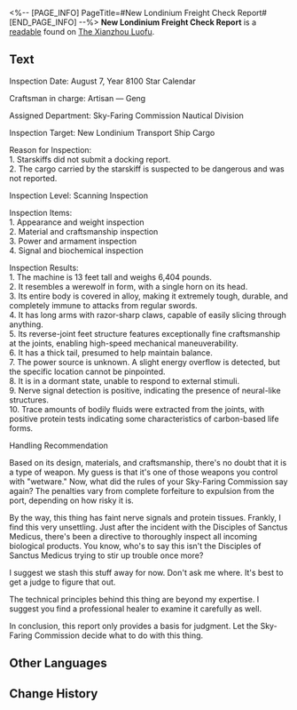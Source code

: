 <%-- [PAGE_INFO]
PageTitle=#New Londinium Freight Check Report#
[END_PAGE_INFO] --%>
{{Readable Infobox
|id           = 380
|partIds      = 190675
|title        = 
|image        = Item The Xianzhou Luofu Readable 3.png
|world        = The Xianzhou Luofu
|parts        = 1
|author       = <!--to be added-->
|description  = The report issued after the check on the transport vessel New Londinium's cargo.
|part1        = New Londinium Freight Check Report
|source1      = {{cx|Source missing}}
|characters   = 
|factions     = 
}}
'''New Londinium Freight Check Report''' is a [[readable]] found on [[The Xianzhou Luofu]].
<!--
==Location==
{{Map Embed|<map name>|<marker id>}}
-->
==Text==
Inspection Date: August 7, Year 8100 Star Calendar

Craftsman in charge: Artisan &mdash; Geng

Assigned Department: Sky-Faring Commission Nautical Division

Inspection Target: New Londinium Transport Ship Cargo

Reason for Inspection: <br />1. Starskiffs did not submit a docking report. <br />2. The cargo carried by the starskiff is suspected to be dangerous and was not reported.

Inspection Level: Scanning Inspection

Inspection Items: <br />1. Appearance and weight inspection<br />2. Material and craftsmanship inspection<br />3. Power and armament inspection<br /> 4. Signal and biochemical inspection

Inspection Results:<br />1. The machine is 13 feet tall and weighs 6,404 pounds.<br />2. It resembles a werewolf in form, with a single horn on its head.<br />3. Its entire body is covered in alloy, making it extremely tough, durable, and completely immune to attacks from regular swords.<br />4. It has long arms with razor-sharp claws, capable of easily slicing through anything.<br />5. Its reverse-joint feet structure features exceptionally fine craftsmanship at the joints, enabling high-speed mechanical maneuverability.<br />6. It has a thick tail, presumed to help maintain balance.<br />7. The power source is unknown. A slight energy overflow is detected, but the specific location cannot be pinpointed.<br />8. It is in a dormant state, unable to respond to external stimuli.<br />9. Nerve signal detection is positive, indicating the presence of neural-like structures.<br />10. Trace amounts of bodily fluids were extracted from the joints, with positive protein tests indicating some characteristics of carbon-based life forms.

Handling Recommendation

Based on its design, materials, and craftsmanship, there's no doubt that it is a type of weapon. My guess is that it's one of those weapons you control with "wetware." Now, what did the rules of your Sky-Faring Commission say again? The penalties vary from complete forfeiture to expulsion from the port, depending on how risky it is.

By the way, this thing has faint nerve signals and protein tissues. Frankly, I find this very unsettling. Just after the incident with the Disciples of Sanctus Medicus, there's been a directive to thoroughly inspect all incoming biological products. You know, who's to say this isn't the Disciples of Sanctus Medicus trying to stir up trouble once more?

I suggest we stash this stuff away for now. Don't ask me where. It's best to get a judge to figure that out.

The technical principles behind this thing are beyond my expertise. I suggest you find a professional healer to examine it carefully as well.

In conclusion, this report only provides a basis for judgment. Let the Sky-Faring Commission decide what to do with this thing.

<!--
==Trivia==
* 
-->
==Other Languages==
{{Other Languages
|en   = New Londinium Freight Check Report
|zhs  = 新伦蒂尼恩号货物检查报告
|zht  = 新倫蒂尼恩號貨物檢查報告
|ja   = ニューロンテネオン号貨物検査報告書
|ko   = 뉴론디니움호 화물 검사 보고서
|es   = Informe de la revisión del cargamento de Nuevo Londinium
|fr   = Rapport sur la cargaison du New Londinium
|ru   = Отчёт о проверке груза на «Новом Лондинии»
|th   = รายงานการตรวจสอบสินค้าบนเรือ New Londinium
|vi   = Báo Cáo Kiểm Tra Hàng Hóa Tàu New Londinium
|de   = Frachtkontrolle-Bericht für Neu Londinium
|id   = Laporan Pemeriksaan Kargo New Londinium
|pt   = Relatório de Conferência da Carga da Nova Londinium
}}

==Change History==
{{Change History|2.4}}